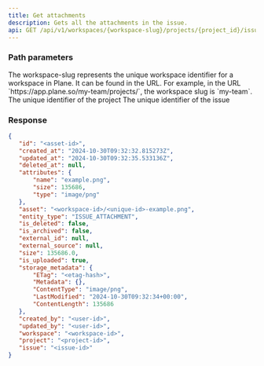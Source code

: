 ```yaml
---
title: Get attachments
description: Gets all the attachments in the issue.
api: GET /api/v1/workspaces/{workspace-slug}/projects/{project_id}/issues/{issue_id}/issue-attachments/
---
```


### Path parameters

<ParamField path="workspace-slug" type="string" required>
The workspace-slug represents the unique workspace identifier for a workspace in Plane. It can be found in the URL. For example, in the URL `https://app.plane.so/my-team/projects/`, the workspace slug is `my-team`.

</ParamField>
<ParamField path="project_id" type="string" required>The unique identifier of the project</ParamField>
<ParamField path="issue_id" type="string" required>The unique identifier of the issue</ParamField>

### Response

```json
{
   "id": "<asset-id>",
   "created_at": "2024-10-30T09:32:32.815273Z",
   "updated_at": "2024-10-30T09:32:35.533136Z", 
   "deleted_at": null,
   "attributes": {
       "name": "example.png",
       "size": 135686,
       "type": "image/png"
   },
   "asset": "<workspace-id>/<unique-id>-example.png",
   "entity_type": "ISSUE_ATTACHMENT",
   "is_deleted": false,
   "is_archived": false,
   "external_id": null,
   "external_source": null,
   "size": 135686.0,
   "is_uploaded": true,
   "storage_metadata": {
       "ETag": "<etag-hash>",
       "Metadata": {},
       "ContentType": "image/png",
       "LastModified": "2024-10-30T09:32:34+00:00",
       "ContentLength": 135686
   },
   "created_by": "<user-id>",
   "updated_by": "<user-id>",
   "workspace": "<workspace-id>",
   "project": "<project-id>",
   "issue": "<issue-id>"
}
```